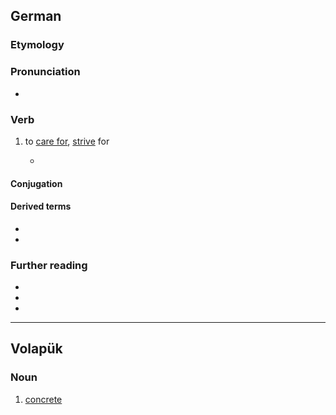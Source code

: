 {{also|betún}}
==German==

===Etymology===
{{af|de|be-|tun}}

===Pronunciation===
* {{IPA|de|/bəˈtuːn/}}

===Verb===
{{de-verb|<irreg>}}

# {{lb|de|dated|reflexive}} to [[care for]], [[strive]] for
#* {{quote-book|de|title=Deutsches Sprichwörter-Lexikon|editor={{w|Karl Friedrich Wilhelm Wander}}|year=1880|page=63|volume=5|publisher=Brockhaus|location=Leipzig|pageurl=https://books.google.com/books?id=vSByZWPGIRUC&pg=PA61&hl=es&sa=X&ved=2ahUKEwj8uu6rmfbuAhVOAGMBHUvnBWAQ6AEwAnoECAgQAg#v=onepage&q=&f=false|passage=Wer '''sich''' mit Weibern und Würfeln '''bethut''', ist auf dem Wege zur Armuth.}}

====Conjugation====
{{de-conj|<irreg>}}

====Derived terms====
* {{l|de|betulich}}
* {{l|de|betusam}}

===Further reading===
* {{R:Duden}}
* {{R:DWDS}}
* {{R:Grimm|dictionary=DWB2}}

----

==Volapük==

===Noun===
{{head|vo|noun}}

# [[concrete]]